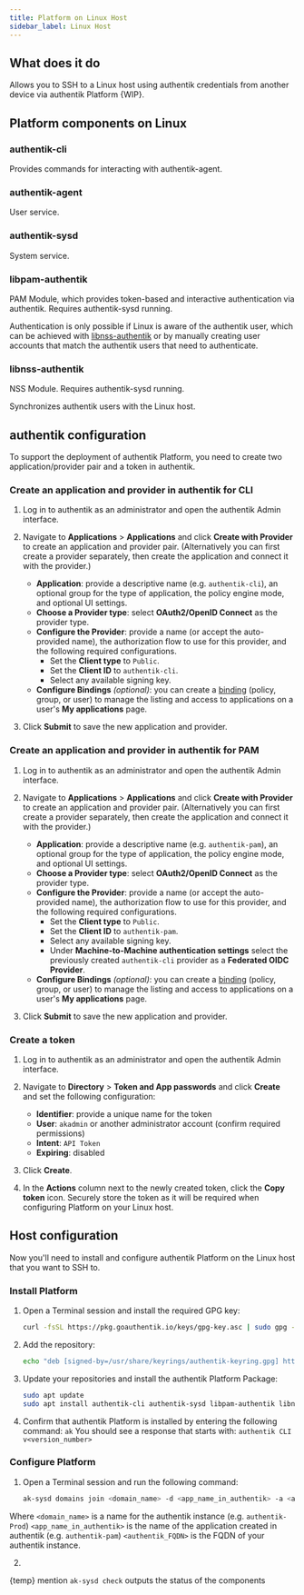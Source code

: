```yaml
---
title: Platform on Linux Host
sidebar_label: Linux Host
---
```


## What does it do

Allows you to SSH to a Linux host using authentik credentials from another device via authentik Platform {WIP}.

## Platform components on Linux

### authentik-cli

Provides commands for interacting with authentik-agent.

### authentik-agent

User service.

### authentik-sysd

System service.

### libpam-authentik

PAM Module, which provides token-based and interactive authentication via authentik. Requires authentik-sysd running.

Authentication is only possible if Linux is aware of the authentik user, which can be achieved with [libnss-authentik](#libnss-authentik) or by manually creating user accounts that match the authentik users that need to authenticate.

### libnss-authentik

NSS Module. Requires authentik-sysd running.

Synchronizes authentik users with the Linux host.

## authentik configuration

To support the deployment of authentik Platform, you need to create two application/provider pair and a token in authentik.

### Create an application and provider in authentik for CLI

1. Log in to authentik as an administrator and open the authentik Admin interface.
2. Navigate to **Applications** > **Applications** and click **Create with Provider** to create an application and provider pair. (Alternatively you can first create a provider separately, then create the application and connect it with the provider.)
    - **Application**: provide a descriptive name (e.g. `authentik-cli`), an optional group for the type of application, the policy engine mode, and optional UI settings.
    - **Choose a Provider type**: select **OAuth2/OpenID Connect** as the provider type.
    - **Configure the Provider**: provide a name (or accept the auto-provided name), the authorization flow to use for this provider, and the following required configurations.
        - Set the **Client type** to `Public`.
        - Set the **Client ID** to `authentik-cli`.
        - Select any available signing key.
    - **Configure Bindings** _(optional)_: you can create a [binding](../add-secure-apps/flows-stages/bindings/) (policy, group, or user) to manage the listing and access to applications on a user's **My applications** page.

3. Click **Submit** to save the new application and provider.

### Create an application and provider in authentik for PAM

1. Log in to authentik as an administrator and open the authentik Admin interface.
2. Navigate to **Applications** > **Applications** and click **Create with Provider** to create an application and provider pair. (Alternatively you can first create a provider separately, then create the application and connect it with the provider.)
    - **Application**: provide a descriptive name (e.g. `authentik-pam`), an optional group for the type of application, the policy engine mode, and optional UI settings.
    - **Choose a Provider type**: select **OAuth2/OpenID Connect** as the provider type.
    - **Configure the Provider**: provide a name (or accept the auto-provided name), the authorization flow to use for this provider, and the following required configurations.
        - Set the **Client type** to `Public`.
        - Set the **Client ID** to `authentik-pam`.
        - Select any available signing key.
        - Under **Machine-to-Machine authentication settings** select the previously created `authentik-cli` provider as a **Federated OIDC Provider**.
    - **Configure Bindings** _(optional)_: you can create a [binding](../docs/add-secure-apps/flows-stages/bindings/) (policy, group, or user) to manage the listing and access to applications on a user's **My applications** page.

3. Click **Submit** to save the new application and provider.

### Create a token

1. Log in to authentik as an administrator and open the authentik Admin interface.
2. Navigate to **Directory** > **Token and App passwords** and click **Create** and set the following configuration:
    - **Identifier**: provide a unique name for the token
    - **User**: `akadmin` or another administrator account (confirm required permissions)
    - **Intent**: `API Token`
    - **Expiring**: disabled

3. Click **Create**.
4. In the **Actions** column next to the newly created token, click the **Copy token** icon. Securely store the token as it will be required when configuring Platform on your Linux host.

## Host configuration

Now you'll need to install and configure authentik Platform on the Linux host that you want to SSH to.

### Install Platform

1. Open a Terminal session and install the required GPG key:

    ```sh
    curl -fsSL https://pkg.goauthentik.io/keys/gpg-key.asc | sudo gpg --dearmor -o /usr/share/keyrings/authentik-keyring.gpg
    ```

2. Add the repository:

    ```sh
    echo "deb [signed-by=/usr/share/keyrings/authentik-keyring.gpg] https://pkg.goauthentik.io stable main" | sudo tee /etc/apt/sources.list.d/authentik.list
    ```

3. Update your repositories and install the authentik Platform Package:

    ```sh
    sudo apt update
    sudo apt install authentik-cli authentik-sysd libpam-authentik libnss-authentik
    ```

4. Confirm that authentik Platform is installed by entering the following command: `ak`
   You should see a response that starts with: `authentik CLI v<version_number>`

### Configure Platform

1. Open a Terminal session and run the following command:

    ```sh
    ak-sysd domains join <domain_name> -d <app_name_in_authentik> -a <authentik_FQDN>
    ```

Where `<domain_name>` is a name for the authentik instance (e.g. `authentik-Prod`)
`<app_name_in_authentik>` is the name of the application created in authentik (e.g. `authentik-pam`)
`<authentik_FQDN>` is the FQDN of your authentik instance.

2.

{temp} mention `ak-sysd check` outputs the status of the components
